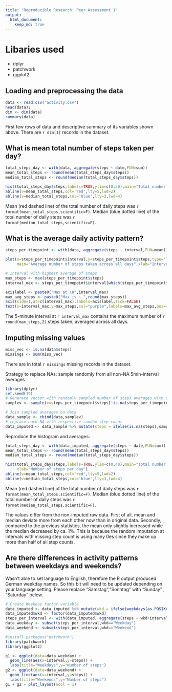 ```yaml
---
title: "Reproducible Research: Peer Assessment 1"
output: 
  html_document:
    keep_md: true
---
```

# Libaries used
- dplyr
- patchwork
- ggplot2

## Loading and preprocessing the data
```r
data <- read.csv("activity.csv")
head(data);
dim <- dim(data)
summary(data)
```
First few rows of data and descriptive summary of its variables shown above. There are `r dim[1]` records in the dataset.

## What is mean total number of steps taken per day?
```r
total_steps_day <- with(data, aggregate(steps ~ date,FUN=sum))
mean_total_steps <- round(mean(total_steps_day$steps))
median_total_steps <- round(median(total_steps_day$steps))

hist(total_steps_day$steps,labels=TRUE,ylim=c(0,30),main="Total number of daily steps",xlab="Number of steps per day")
abline(v=mean_total_steps,col='red',lty=5,lwd=2)
abline(v=median_total_steps,col='blue',lty=3,lwd=4)
```

Mean (red dashed line) of the total number of daily steps was `r format(mean_total_steps,scientific=F)`.
Median (blue dotted line) of the total number of daily steps was `r format(median_total_steps,scientific=F)`.

## What is the average daily activity pattern?
```r
steps_per_timepoint <- with(data, aggregate(steps ~ interval,FUN=mean))

plot(x=steps_per_timepoint$interval,y=steps_per_timepoint$steps,type='l',ylab="Mean",
     main="Average number of steps taken across all days",xlab="Interval")

# Interval with highest average of steps
max_steps <- max(steps_per_timepoint$steps)
interval_max <- steps_per_timepoint$interval[which(steps_per_timepoint$steps==max_steps)]

axislabel <- paste0("Max at \n",interval_max)
max_avg_steps <- paste0("Max is ~ ",round(max_steps))
axis(side=1,at=c(interval_max),labels=axislabel,tick=FALSE)
text(x=interval_max,y=max_steps,col="purple",labels=max_avg_steps,pos=4)
```

The 5-minute interval at `r interval_max` contains the maximum number of `r round(max_steps,2)` steps taken, averaged across all days.

## Imputing missing values
```r
miss_vec <- is.na(data$steps)
missings <- sum(miss_vec)
```
There are in total `r missings` missing records in the dataset.

Strategy to replace NAs: sample randomly from all non-NA 5min-interval averages 
```r
library(dplyr)
set.seed(19)
# Generate vector with randomly sampled number of steps averages with same length as raw data has rows
samplev <- sample(x=steps_per_timepoint$steps[!is.na(steps_per_timepoint$steps)],size=dim(data)[1],replace=TRUE)

# Join sampled averages on data
data_sample <- cbind(data,samplev)
# replace each NA with respective random step count
data_imputed <- data_sample %>% mutate(steps = ifelse(is.na(steps),samplev,steps))
```

Reproduce the histogram and averages:
```r
total_steps_day <- with(data_imputed, aggregate(steps ~ date,FUN=sum))
mean_total_steps <- round(mean(total_steps_day$steps))
median_total_steps <- round(median(total_steps_day$steps))

hist(total_steps_day$steps,labels=TRUE,ylim=c(0,40),main="Total number of daily steps (NAs imputed)",
     xlab="Number of steps per day")
abline(v=mean_total_steps,col='red',lty=5,lwd=2)
abline(v=median_total_steps,col='blue',lty=3,lwd=4)
```

Mean (red dashed line) of the total number of daily steps was `r format(mean_total_steps,scientific=F)`.
Median (blue dotted line) of the total number of daily steps was `r format(median_total_steps,scientific=F)`.

The values differ from the non-imputed raw data.
First of all, mean and median deviate more from each other now than in original data. 
Secondly, compared to the previous statistics, the mean only slightly increased while the median decreased by ca. 1%.
This is because the random imputation at intervals with missing step count is using many 0es since they make up more than half of all step counts.

## Are there differences in activity patterns between weekdays and weekends?
Wasn't able to set language to English, therefore the R output produced German weekday names.
So this bit will need to be updated depending on your language setting. 
Please replace "Samstag","Sonntag" with "Sunday" , "Saturday" below.
```r
# Create Weekday factor variable 
data_imputed <- data_imputed %>% mutate(wkd = ifelse(weekdays(as.POSIXct(date)) %in% c("Samstag","Sonntag"),"Weekend","Weekday"))
data_imputed$wkd <- factor(data_imputed$wkd)
steps_per_interval <- with(data_imputed, aggregate(steps ~ wkd+interval,FUN=mean))
data_weekday <- subset(steps_per_interval,wkd=="Weekday")
data_weekend <- subset(steps_per_interval,wkd=="Weekend")

```

```r
#install.packages("patchwork")
library(patchwork)
library(ggplot2)

g1 <- ggplot(data=data_weekday) + 
  geom_line(aes(x=interval,y=steps)) +
  labs(title="Weekdays",y="Number of steps")
g2 <- ggplot(data=data_weekend) + 
  geom_line(aes(x=interval,y=steps)) +
  labs(title="Weekends",y="Number of steps")
g1 + g2 + plot_layout(ncol = 1)
``` 


